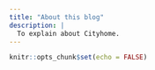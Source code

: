 ```yaml
---
title: "About this blog"
description: |
  To explain about Cityhome.
---
```


```r
knitr::opts_chunk$set(echo = FALSE)
```

